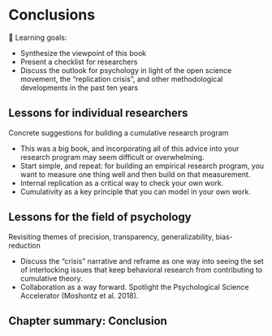 # Conclusions {#conclusions}

::: {.learning-goals}
🍎 Learning goals: 

* Synthesize the viewpoint of this book
* Present a checklist for researchers
* Discuss the outlook for psychology in light of the open science movement, the "replication crisis", and other methodological developments in the past ten years
:::






## Lessons for individual researchers

Concrete suggestions for building a cumulative research program

- This was a big book, and incorporating all of this advice into your research program may seem difficult or overwhelming.
- Start simple, and repeat: for building an empirical research program, you want to measure one thing well and then build on that measurement. 
- Internal replication as a critical way to check your own work. 
- Cumulativity as a key principle that you can model in your own work. 





## Lessons for the field of psychology

Revisiting themes of precision, transparency, generalizability, bias-reduction

- Discuss the “crisis” narrative and reframe as one way into seeing the set of interlocking issues that keep behavioral research from contributing to cumulative theory.
- Collaboration as a way forward. Spotlight the Psychological Science Accelerator (Moshontz et al. 2018).


## Chapter summary: Conclusion